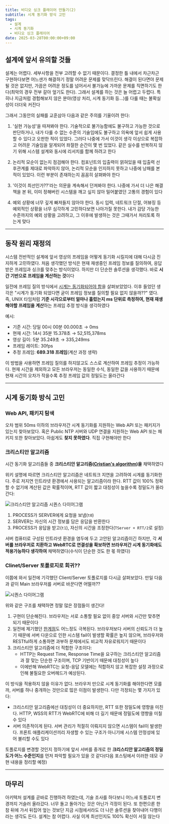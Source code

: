 ```yaml
---
title: 비디오 싱크 플레이어 만들기(2)
subtitle: 시계 동기화 방식 고민
tags:
  - 설계
  - 시계 동기화
  - 비디오 싱크 플레이어
date: 2025-03-28T00:00:00+09:00
---
```


## 설계에 앞서 유의할 것들
설계는 어렵다. 세부사항을 전부 고려할 수 없기 때문이다. 결정한 틀 내에서 차근차근 구현하다보면 어느샌가 해결하기 정말 어려운 문제를 맞닥뜨린다. 해결이 된다면야 문제될 것은 없지만, 가끔은 어려운 정도를 넘어서서 불가능에 가까운 문제를 직면하기도 한다(최악의 경우 전부 갈아 엎기도 한다). 그래서 설계를 하는 것은 늘 어렵고 두렵다. 특히나 지금처럼 경험해보지 않은 분야(영상 처리, 시계 동기화 등...)를 다룰 때는 불확실성이 더더욱 커진다

그래서 그동안의 실패를 교훈삼아 다음과 같은 주의를 기울이려 한다:

1. '실현 가능성'을 따져봐야 한다. 기술적으로 불가능함에도 불구하고 가능한 것으로 판단하거나, 내가 다룰 수 없는 수준의 기술임에도 불구하고 의욕에 앞서 쉽게 사용할 수 있다고 오판한 적이 있었다. 그러다 나중에 가서 이것이 생각 이상으로 복잡하고 어려운 기술임을 알게되어 좌절한 순간이 몇 번 있었다. 같은 실수를 반복하지 않기 위해 시스템 설계와 동시에 리서치를 함께 하려고 한다

2. 논리적 모순이 없는지 점검해야 한다. 컴포넌트의 입출력이 얽혀있을 때 입출력 선후관계를 제대로 파악하지 않아, 논리적 모순을 인지하지 못하고 나중에 낭패를 본 적이 있었다. 이런 부분이 존재하는지 꼼꼼히 살펴봐야 한다

3. '이것이 최선인가??'라는 의문을 계속해서 던져봐야 한다. 나중에 가서 더 나은 해결책을 본 뒤, 이미 정해버린 시스템을 깨고 싶지 않아 밀어붙였던 고통의 경험이 있다

4. 예외 상황에 너무 깊게 빠져들지 않아야 한다. 동시 입력, 네트워크 단절, 어뷰징 등 예외적인 상황을 너무 심각하게 고민하다보면 나아가질 못한다. 내가 감당 가능한 수준까지의 예외 상황을 고려하고, 그 이후에 발생하는 것은 그때가서 처리토록 하는게 맞다

---

## 동작 원리 재정의
시스템 전반적인 설계에 앞서 영상의 프레임을 어떻게 동기화 시킬지에 대해 다시금 진지하게 고민하였다. 처음 생각했던 방식은 현재 재생중인 프레임 정보를 질의하여, 응답받은 프레임과 싱크를 맞추는 방식이었다. 하지만 더 단순한 솔루션을 생각했다. 바로 **시간 기반으로 프레임을 계산하는 것**이다

일전에 프레임 질의 방식에서 [시계는 동기화되어야 함](/blog/project/video-sync/%EA%B0%9C%EC%9A%94#%EC%96%B4%EB%A0%A4%EC%9B%80-1-%EB%84%A4%ED%8A%B8%EC%9B%8C%ED%81%AC-%EB%94%9C%EB%A0%88%EC%9D%B4)을 살펴보았었다. 이후 들었던 생각은 "시계가 동기화 되었다면 굳이 프레임 정보를 질의할 필요 없지 않을까??" 였다. 즉, UNIX 타임처럼 **기준 시각으로부터 얼마나 흘렀는지 ms 단위로 측정하여, 현재 재생해야할 프레임을 계산**하는 프레임 추정 방식을 생각하였다

예시:
- 기준 시간: 당일 00시 00분 00.000초 → 0ms
- 현재 시간: 14시 35분 15.378초 → 52,515,378ms
- 영상 길이: 5분 35.249초 → 335,249ms
- 프레임 레이트: 30fps
- 추정 프레임: **689.318 프레임**(계산 과정 생략)

이 방법을 사용하면 프레임 질의를 하지않고도 스스로 계산하여 프레임 추정이 가능하다. 현재 시간을 제외하고 모든 브라우저는 동일한 수식, 동일한 값을 사용하기 때문에 현재 시간의 오차가 작을수록 추정 프레임 값의 정밀도는 올라간다

---

## 시계 동기화 방식 고민
### Web API, 패키지 탐색
오차 범위 50ms 이하의 브라우저간 시계 동기화를 지원하는 Web API 또는 패키지가 있는지 찾아보았다. 혹은 Public NTP 서버와 UDP 연결을 지원하는 Web API 또는 패키지 또한 찾아보았다. 아쉽게도 **찾지 못하였다**. 직접 구현해야만 한다

### 크리스티안 알고리즘
시간 동기화 알고리즘들 중 **크리스티안 알고리즘([Cristian's algorithm](https://en.wikipedia.org/wiki/Cristian%27s_algorithm))을** 채택하였다

위키 설명에 따르면 크리스티안 알고리즘은 네트워크 지연을 고려하여 시계를 동기화한다. 주로 저지연 인트라넷 환경에서 사용되는 알고리즘이라 한다. RTT 값이 100% 정확할 수 없기에 계산된 값은 확률적이며, RTT 값이 짧고 대칭성이 높을수록 정밀도가 올라간다:

![크리스티안 알고리즘 시퀀스 다이어그램](/markdown/blog/project/video-sync/sequence_diagram_cristian.png)

1. PROCESS가 SERVER에게 요청을 보냄(`t0`)
2. SERVER는 자신의 시간 정보를 담은 응답을 반환한다
3. PROCESS가 응답을 받고(`t1`), 자신의 시간을 조정한다(`TServer + RTT/2`로 설정)

서버 컴퓨터로 구성된 인트라넷 환경을 염두에 두고 고안된 알고리즘이긴 하지만, 각 **서버를 브라우저로 치환하고 WebRTC로 연결성을 확보하면 브라우저간 시계 동기화에도 적용가능하다 생각하여** 채택하였다(수식이 단순한 것도 한 몫 하였다)

### Clinet/Server 토폴로지로 회귀??
이쯤에 와서 일전에 기각했던 Client/Server 토폴로지를 다시금 살펴보았다. 만일 다음과 같이 Main 브라우저를 서버로 바꾼다면 어떨까??

![시퀀스 다이어그램](/markdown/blog/project/video-sync/client_server_topology_proxy.png)

위와 같은 구조를 채택하면 정말 많은 장점들이 생긴다!
1. 구현이 단순해진다. 브라우저는 서로 소통할 필요 없이 중앙 서버와 시간만 맞추면 되기 때문이다
2. 일전에 제기했던 [한계점](/blog/project/video-sync/%EA%B0%9C%EC%9A%94#%ED%81%B4%EB%9D%BC%EC%9D%B4%EC%96%B8%ED%8A%B8%EC%84%9C%EB%B2%84-%ED%86%A0%ED%8F%B4%EB%A1%9C%EC%A7%80)도 어느정도 극복된다. 브라우저보다 서버의 신뢰도가 더 높기 때문에 서버 다운으로 인한 시스템 fail이 발생할 확률은 높지 않으며, 브라우저와 RESTful하게 소통하면 과부하 문제에서도 비교적 자유로워지기 때문이다
3. 크리스티안 알고리즘에 더 적합한 구조이다:
   * HTTP는 Request Time, Response Time을 요구하는 크리스티안 알고리즘과 잘 맞는 단순한 구조이며, TCP 기반이기 때문에 대칭성이 높다
   * 이에반해 WebRTC는 요청-응답 모델에는 적합하지 않고 복잡한 설정 과정으로인해 불필요한 오버헤드가 예상된다.

이 방식을 적용하지 않을 이유가 없다. 브라우저 만으로 시계 동기화를 해야한다면 모를까, 서버를 하나 중개하는 것만으로 많은 이점이 발생한다. 다만 걱정되는 몇 가지가 있다:
- 크리스티안 알고리즘에선 대칭성이 더 중요하지만, RTT 또한 정밀도에 영향을 미친다. HTTP, WSS의 RTT가 WebRTC에 비해 더 길기 때문에 정밀도에 영향을 미칠 수 있다
- 서버 의존적이게 된다. 서버 관리가 적절히 이뤄지지 않으면 시스템이 fail이 발생한다. 프론트 애플리케이션끼리 자생할 수 있는 구조가 아니기에 시스템 안정성에 있어 불리할 수도 있다

토폴로지를 변경할 것인지 정하기에 앞서 서버를 중개로 한 **크리스티안 알고리즘의 정밀도가 어느 수준인지**를 먼저 파악할 필요가 있을 것 같다(다음 포스팅에서 이러한 데모 구현 내용을 정리할 예정)

---

## 마무리
아키텍처 설계를 곧바로 진행하려 하였는데, 기술 조사를 하다보니 어느새 토폴로지 변경까지 거슬러 올라갔다. 너무 돌고 돌아가는 것은 아닌가 걱정이 된다. 또 한편으론 한참 뒤에 가서 뒤집어 엎는 것보단 지금 시점에서라도 더 나은 솔루션을 찾아내어 다행이라는 생각도 든다. 설계는 참 어렵다. 사실 이게 최선인지도 100% 확신이 서질 않는다
